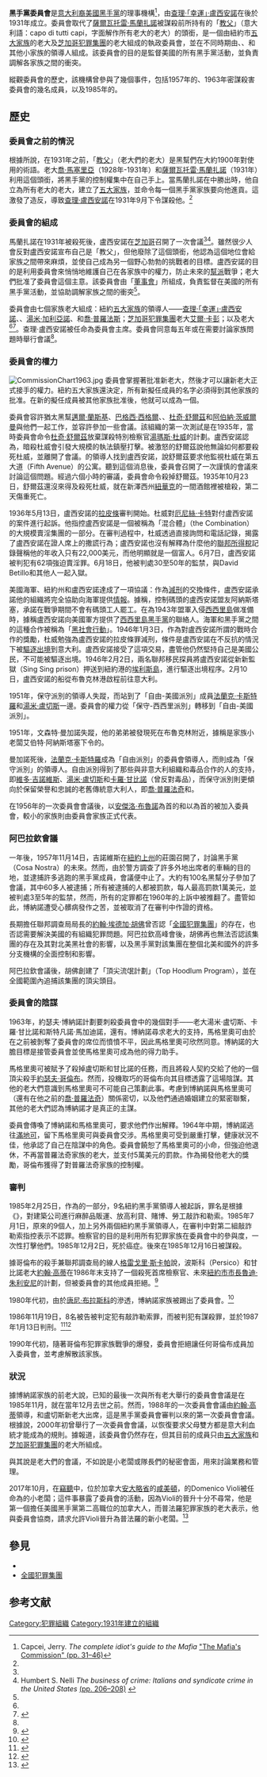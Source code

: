 {{expand|time=2017-03-11T07:40:40+00:00}}
{{For|西西里島黑手黨委員會|{{link-en|西西里島黑手黨委員會|Sicilian Mafia Commission}}}}
{{Infobox Criminal organization
| name = 黑手黨委員會<br />The Commission
| image = LuckyLucianoSmaller.jpeg
| caption = [[查理·盧西安諾|查理·「幸運」·盧西安諾]]，黑手黨委員會的創辦人
| image_size=200px
| founded by = [[查理·盧西安諾|查理·盧西安諾]]
| founding location = [[美國|美國]][[紐約州|紐約州]][[紐約市|紐約市]]
| years active = 1931年–現在
| territory = 紐約市、[[芝加哥|芝加哥]]和其他在美國的黑手黨據點地區
| ethnic makeup = [[西西里|西西里人]]、{{link-en|西西里裔美國人|Sicilian Americans}}、[[意大利人|意大利人]]、[[意大利裔美國人|意大利裔美國人]]持有席位
}}
'''黑手黨委員會'''是[[美國黑手黨|意大利裔美國黑手黨]]的理事機構<ref name="Capeci guide">Capcei, Jerry. ''The complete idiot's guide to the Mafia'' [https://books.google.com/books?id=GhfExAeLSBAC&pg=PA43&dq=mafia+the+commission&hl=en&ei=BSSWTbuuNMzdgQfjxNTXCA&sa=X&oi=book_result&ct=result&resnum=10&ved=0CFoQ6AEwCQ#v=onepage&q=commission&f=false "The Mafia's Commission" (pp. 31–46)]</ref>，由[[查理·盧西安諾|查理·「幸運」·盧西安諾]]在{{link-en|卡斯泰拉姆馬雷戰爭|Castellammarese War}}後於1931年成立。委員會取代了[[薩爾瓦托雷·馬蘭扎諾|薩爾瓦托雷·馬蘭扎諾]]被謀殺前所持有的「[[教父_(稱謂)|教父]]」（意大利語：capo di tutti capi，字面解作所有老大的老大）的頭銜，是一個由紐約市[[五大家族|五大家族]]的老大及[[芝加哥犯罪集團|芝加哥犯罪集團]]的老大組成的執政委員會，並在不同時期由{{link-en|普法羅犯罪家族|Buffalo crime family}}、{{link-en|費城犯罪家族|Philadelphia crime family}}、{{link-en|底特律合夥企業|Detroit Partnership|底特律犯罪家族}}和其他小家族的領導人組成。該委員會的目的是監督美國的所有黑手黨活動，並負責調解各家族之間的衝突。

縱觀委員會的歷史，該機構曾參與了幾個事件，包括1957年的{{link-en|阿巴拉欽會議|Apalachin meeting}}、1963年密謀殺害委員會的幾名成員，以及1985年的{{link-en|黑手黨委員會審判|Mafia Commission Trial}}。

== 歷史 ==
=== 委員會之前的情況 ===
根據{{link-en|尼古拉·秦梯利|Nicola Gentile}}所說，在1931年之前，「[[教父_(稱謂)|教父]]」（老大們的老大）是黑幫們在大約1900年對{{link-en|朱塞佩·莫雷洛|Giuseppe Morello}}使用的術語。老大[[喬·馬塞里亞|喬·馬塞里亞]]（1928年-1931年）和[[薩爾瓦托雷·馬蘭扎諾|薩爾瓦托雷·馬蘭扎諾]]（1931年）利用這個頭銜，將黑手黨的控制權集中在自己手上。當馬蘭扎諾在{{link-en|卡斯泰拉姆馬雷戰爭|Castellammarese War}}中勝出時，他自立為所有老大的老大，建立了[[五大家族|五大家族]]，並命令每一個黑手黨家族要向他進貢。這激發了造反，導致[[查理·盧西安諾|查理·盧西安諾]]在1931年9月下令謀殺他。<ref name="Capeci guide" />

=== 委員會的組成 ===
馬蘭扎諾在1931年被殺死後，盧西安諾在[[芝加哥|芝加哥]]召開了一次會議<ref name="Capeci guide" /><ref>Humbert S. Nelli ''The business of crime: Italians and syndicate crime in the United States'' [https://books.google.com/books?id=OSqBs8QgxZIC&pg=PA207&dq=chicago+conference+1931&hl=en&ei=ABJPTd23MML58AbK4-znDg&sa=X&oi=book_result&ct=result&resnum=7&ved=0CFIQ6AEwBg#v=onepage&q=chicago%20conference%201931&f=false (pp. 206–208)] {{Wayback|url=https://books.google.com/books?id=OSqBs8QgxZIC&pg=PA207&dq=chicago+conference+1931&hl=en&ei=ABJPTd23MML58AbK4-znDg&sa=X&oi=book_result&ct=result&resnum=7&ved=0CFIQ6AEwBg#v=onepage&q=chicago%20conference%201931&f=false |date=20170312135955 }}</ref>。雖然很少人會反對盧西安諾宣布自己是「教父」，但他廢除了這個頭銜，他認為這個地位會給家族之間帶來麻煩，並使自己成為另一個野心勃勃的挑戰者的目標。盧西安諾的目的是利用委員會來悄悄地維護自己在各家族中的權力，防止未來的[[幫派|幫派]]戰爭；老大們批准了委員會這個主意。該委員會由「[[董事會|董事會]]」所組成，負責監督在美國的所有黑手黨活動，並協助調解家族之間的衝突<ref name="Capeci guide" />。

委員會由七個家族老大組成：紐約[[五大家族|五大家族]]的領導人——[[查理·盧西安諾|查理·「幸運」·盧西安諾]]、{{link-en|文森特·曼加諾|Vincent Mangano}}、[[湯米·加利亞諾|湯米·加利亞諾]]、{{link-en|約瑟夫·博納諾|Joseph Bonanno}}和[[喬·普羅法斯|喬·普羅法斯]]；[[芝加哥犯罪集團|芝加哥犯罪集團]]老大[[艾爾·卡彭|艾爾·卡彭]]；以及{{link-en|普法羅犯罪家族|Buffalo crime family}}老大{{link-en|斯特凡諾·馬加迪諾|Stefano Magaddino}}<ref name="Capeci guide" /><ref>{{Cite web |url = http://www.nytimes.com/1986/11/20/nyregion/the-commission-s-origins.html |title = THE COMMISSION'S ORIGINS |date = 1986-11-20 |publisher = The New York Times |language = en |accessdate = 2017-03-11 |archive-date = 2017-12-01 |archive-url = https://web.archive.org/web/20171201132834/http://www.nytimes.com/1986/11/20/nyregion/the-commission-s-origins.html |dead-url = no }}</ref>。查理·盧西安諾被任命為委員會主席。委員會同意每五年或在需要討論家族問題時舉行會議<ref name="Capeci guide" />。

=== 委員會的權力 ===
[[File:CommissionChart1963.jpg|right]]
委員會掌握著批准新老大，然後才可以讓新老大正式接手的權力。紐約五大家族還決定，所有新擬任成員的名字必須得到其他家族的批准。在新的擬任成員被其他家族批准後，他就可以成為一個{{link-en|榮譽的男人|Made man}}。

委員會容許猶太黑幫[[邁爾·蘭斯基|邁爾·蘭斯基]]、[[巴格西·西格爾|巴格西·西格爾]]、{{link-en|路易·巴克爾特|Lepke Buchalter}}、[[杜奇·舒爾茲|杜奇·舒爾茲]]和[[阿伯納·茨威爾曼|阿伯納·茨威爾曼]]與他們一起工作，並容許參加一些會議。該組織的第一次測試是在1935年，當時委員會命令[[杜奇·舒爾茲|杜奇·舒爾茲]]放棄謀殺特別檢察官[[湯瑪斯·杜威|湯瑪斯·杜威]]的計劃。盧西安諾認為，暗殺杜威會引發大規模的執法鎮壓打擊。被激怒的舒爾茲說他無論如何都要殺死杜威，並離開了會議。{{link-en|謀殺公司|Murder, Inc.}}的領導人{{link-en|艾伯特·阿納斯塔塞|Albert Anastasia}}找到盧西安諾，說舒爾茲要求他監視杜威在第五大道（Fifth Avenue）的公寓。聽到這個消息後，委員會召開了一次謹慎的會議來討論這個問題。經過六個小時的審議，委員會命令{{link-en|路易·巴克爾特|Lepke Buchalter}}殺掉舒爾茲。1935年10月23日，舒爾茲還沒來得及殺死杜威，就在新澤西州[[紐華克_(紐澤西州)|紐華克]]的一間酒館裡被槍殺，第二天傷重死亡。

1936年5月13日，盧西安諾的[[拉皮條|拉皮條]]審判開始。杜威對[[厄尼絲·卡特|厄尼絲·卡特]]對付盧西安諾的案件進行起訴。他指控盧西安諾是一個被稱為「混合體」（the Combination）的大規模賣淫集團的一部分。在審判過程中，杜威透過直接詢問和電話記錄，揭露了盧西安諾在證人席上的撒謊行為；盧西安諾也沒有解釋為什麼他的[[美國所得稅|聯邦所得稅]]記錄聲稱他的年收入只有22,000美元，而他明顯就是一個富人。6月7日，盧西安諾被判犯有62項強迫賣淫罪。6月18日，他被判處30至50年的監禁，與David Betillo和其他人一起入獄。

美國海軍、紐約州和盧西安諾達成了一項協議：作為[[減刑|減刑]]的交換條件，盧西安諾承諾他的組織將完全協助向海軍提供[[軍事情報|情報]]。據稱，控制碼頭的盧西安諾盟友阿納斯塔塞，承諾在戰爭期間不會有碼頭工人罷工。在為1943年盟軍入侵[[西西里島|西西里島]]做准備時，據稱盧西安諾向美國軍方提供了[[西西里島黑手黨|西西里島黑手黨]]的聯絡人。海軍和黑手黨之間的這種合作被稱為「[[黑社會行動|黑社會行動]]」。1946年1月3日，作為對盧西安諾所謂的戰時合作的獎勵，杜威勉強為盧西安諾的拉皮條罪減刑，條件是盧西安諾在不反抗的情況下被[[驅逐出境|驅逐出境]]到意大利。盧西安諾接受了這項交易，盡管他仍然堅持自己是美國公民，不可能被驅逐出境。1946年2月2日，兩名聯邦移民探員將盧西安諾從新新監獄（Sing Sing prison）押送到紐約港的[[埃利斯島|埃利斯島]]，進行驅逐出境程序。2月10日，盧西安諾的船從布魯克林港啟程前往意大利。

1951年，保守派別的領導人{{link-en|文森特·曼加諾|Vincent Mangano}}失蹤，而{{link-en|艾伯特·阿納斯塔塞|Albert Anastasia}}站到了「自由-美國派別」成員[[法蘭克·卡斯特羅|法蘭克·卡斯特羅]]和[[湯米·盧切斯|湯米·盧切斯]]一邊。委員會的權力從「保守-西西里派別」轉移到「自由-美國派別」。

1951年，文森特·曼加諾失蹤，他的弟弟{{link-en|菲利普·曼加諾|Philip Mangano}}被發現死在布魯克林{{link-en|羊頭灣 (布魯克林)|Sheepshead Bay, Brooklyn|羊頭灣}}附近，據稱是家族小老闆艾伯特·阿納斯塔塞下令的。

曼加諾死後，[[法蘭克·卡斯特羅|法蘭克·卡斯特羅]]成為「自由派別」的委員會領導人，而{{link-en|約瑟夫·博納諾|Joseph Bonanno}}則成為「保守派別」的領導人。自由派別得到了那些與非意大利組織和毒品合作的人的支持，即[[維多·吉諾維斯|維多·吉諾維斯]]、[[湯米·盧切斯|湯米·盧切斯]]和[[卡羅·甘比諾|卡羅·甘比諾]]（曾反對毒品），而保守派別則更傾向於保留榮譽和忠誠的老舊傳統意大利人，即[[喬·普羅法奇|喬·普羅法奇]]和{{link-en|斯特凡諾·馬加迪諾|Stefano Magaddino}}。

在1956年的一次委員會會議後，以[[安傑洛·布魯諾|安傑洛·布魯諾]]為首的{{link-en|費城犯罪家族|Philadelphia crime family}}和以{{link-en|約瑟·澤瑞利|Joseph Zerilli}}為首的{{link-en|底特律合夥企業|Detroit Partnership|底特律犯罪家族}}被加入委員會，較小的家族則由委員會家族正式代表。

=== 阿巴拉欽會議 ===
一年後，1957年11月14日，吉諾維斯在[[紐約上州|紐約上州]]{{link-en|約瑟·巴巴拉|Joseph Barbara (mobster)}}的莊園召開了{{link-en|阿巴拉欽會議|Apalachin meeting}}，討論黑手黨（Cosa Nostra）的未來。然而，由於警方調查了許多外地出席者的車輛的目的地，並逮捕許多逃跑的黑手黨成員，會議便中止了。大約有100名黑幫分子參加了會議，其中60多人被逮捕；所有被逮捕的人都被罰款，每人最高罰款1萬美元，並被判處3至5年的監禁，然而，所有的定罪都在1960年的上訴中被推翻了。盡管如此，博納諾遭受心髒病發作之苦，並被取消了在審判中作證的資格。

長期擔任聯邦調查局局長的[[約翰·埃德加·胡佛|約翰·埃德加·胡佛]]曾否認「[[全國犯罪集團|全國犯罪集團]]」的存在，也否認需要解決美國的有組織犯罪問題。阿巴拉欽高峰會後，胡佛再也無法否認該集團的存在及其對北美黑社會的影響，以及黑手黨對該集團在整個北美和國外的許多分支機構的全面控制和影響。

阿巴拉欽會議後，胡佛創建了「頂尖流氓計劃」（Top Hoodlum Program），並在全國範圍內追捕該集團的頂尖頭目。

=== 委員會的陰謀 ===
1963年，約瑟夫·博納諾計劃要刺殺委員會中的幾個對手——老大湯米·盧切斯、卡羅·甘比諾和斯特凡諾·馬加迪諾，還有{{link-en|法蘭克·德西蒙尼|Frank DeSimone}}。博納諾尋求{{link-en|哥倫布犯罪家族|Colombo crime family|普羅法奇犯罪家族}}老大{{link-en|約瑟·馬格里奧可|Joseph Magliocco}}的支持，馬格里奧可由於在之前被剝奪了委員會的席位而憤憤不平，因此馬格里奧可欣然同意。博納諾的大膽目標是接管委員會並使馬格里奧可成為他的得力助手。

馬格里奧可被賦予了殺掉盧切斯和甘比諾的任務，而且將殺人契約交給了他的一個頂尖殺手[[約瑟夫·哥倫布|約瑟夫·哥倫布]]。然而，投機取巧的哥倫布向其目標透露了這場陰謀。其他的老大們意識到馬格里奧可不可能自己策劃此事。考慮到博納諾與馬格里奧可（還有在他之前的[[喬·普羅法奇|喬·普羅法奇]]）關係密切，以及他們通過婚姻建立的緊密聯繫，其他的老大們認為博納諾才是真正的主謀。

委員會傳喚了博納諾和馬格里奧可，要求他們作出解釋。1964年中期，博納諾逃往[[滿地可|滿地可]]，留下馬格里奧可與委員會交涉。馬格里奧可受到嚴重打擊，健康狀況不佳，他承認了自己在陰謀中的角色。委員會饒恕了馬格里奧可的小命，但強迫他退休，不再當普羅法奇家族的老大，並支付5萬美元的罰款。作為揭發他老大的獎勵，哥倫布獲得了對普羅法奇家族的控制權。

=== 審判 ===
1985年2月25日，作為{{link-en|黑手黨委員會審判|Mafia Commission Trial}}的一部分，9名紐約黑手黨領導人被起訴，罪名是根據《{{link-en|反勒索及受賄組織法|Racketeer Influenced and Corrupt Organizations Act}}》，對建築公司進行麻醉品販運、放高利貸、賭博、勞工敲詐和勒索。1985年7月1日，原來的9個人，加上另外兩個紐約黑手黨領導人，在審判中對第二組敲詐勒索指控表示不認罪。檢察官的目的是利用所有犯罪家族在委員會中的參與度，一次性打擊他們。1985年12月2日，{{link-en|阿涅洛·德拉克羅斯|Aniello Dellacroce}}死於癌症。{{link-en|保羅·卡斯特拉諾|Paul Castellano}}後來在1985年12月16日被謀殺。

據哥倫布的殺手兼聯邦調查局的線人[[格雷戈里·斯卡帕|格雷戈里·斯卡帕]]說，波斯科（Persico）和甘比諾老大[[約翰·高蒂|約翰·高蒂]]在1986年末支持了一個殺死首席檢察官、未來[[紐約市市長|紐約市市長]][[魯迪·朱利安尼|魯迪·朱利安尼]]的計劃，但被委員會的其他成員拒絕。<ref>{{Cite web |url = https://archive.nytimes.com/thecaucus.blogs.nytimes.com/2007/10/25/crime-bosses-considered-hit-on-giuliani/?scp=45&sq=%2522carmine%2520Persico%2522%2520commission&st=cse |title = Crime Bosses Considered Hit on Giuliani |author = John Sullivan |date = 2007-10-25 |publisher = The New York Times |language = en}}</ref>

1980年代初，由於[[約瑟夫·D·皮斯托|唐尼·布拉斯科]]的滲透，博納諾家族被踢出了委員會。<ref>{{Cite web |url = https://globalnews.ca/news/289976/fact-file-who-is-joe-pistone-a-k-a-donnie-brasco/ |title = Fact file: Who is Joe Pistone – a.k.a. Donnie Brasco? |author = Amanda Kelly |date = 2012-09-24 |publisher = globalnews.ca |language = en}}</ref>

1986年11月19日，8名被告被判定犯有敲詐勒索罪，而{{link-en|安東尼·印第里凱托|Anthony Indelicato}}被判犯有謀殺罪，並於1987年1月13日判刑。<ref>{{Cite web |url = https://www.nytimes.com/1987/01/14/nyregion/judge-sentences-8-mafia-leaders-to-prison-terms.html?src=pm |title = Judge Sentences 8 Mafia Leaders to Prison Terms |author = Arnold H. Lubasch |date = 1987-01-14 |publisher = The New York Times |language = en}}</ref><ref>{{Cite web |url = https://books.google.com.hk/books?id=ps00rXa_IcsC&redir_esc=y |title = Federal Government's Use of Trusteeships Under the RICO Statute |language = en}}</ref>

1990年代初，隨著哥倫布犯罪家族戰爭的爆發，委員會拒絕讓任何哥倫布成員加入委員會，並考慮解散該家族。

=== 狀況 ===
據博納諾家族的前老大{{link-en|約瑟夫·馬西諾|Joseph Massino}}說，已知的最後一次與所有老大舉行的委員會會議是在1985年11月，就在當年12月{{link-en|保羅·卡斯特拉諾|Paul Castellano}}去世之前。然而，1988年的一次委員會會議由[[約翰·高蒂|約翰·高蒂]]領導，{{link-en|文森特·吉根迪|Vincent Gigante}}和盧切斯新老大{{link-en|維克多·阿穆索|Victor Amuso}}出席，這是黑手黨委員會審判以來的第一次委員會會議。根據{{link-en|薩瓦托·維塔勒|Salvatore Vitale}}說，2000年初曾舉行了一次委員會會議，以恢復要求父母雙方都是意大利血統才能成為{{link-en|榮譽的男人|Made man}}的規則。據報道，該委員會仍然存在，但其目前的成員只由[[五大家族|五大家族]]和[[芝加哥犯罪集團|芝加哥犯罪集團]]的老大所組成。

與其說是老大們的會議，不如說是小老闆或隊長們的秘密會面，用來討論業務和管理。

2017年10月，在[[電話竊聽|竊聽]]中，位於加拿大[[安大略省|安大略省]]的[[咸美頓_(安大略)|咸美頓]]，{{link-en|盧皮諾犯罪家族|Luppino crime family}}的Domenico Violi被任命為{{link-en|普法羅犯罪家族|Buffalo crime family}}的小老闆；這件事暴露了委員會的活動，因為Violi的晉升十分不尋常，他是第一個擔任美國黑手黨第二高職位的加拿大人，而普法羅犯罪家族的老大{{link-en|小約瑟夫·托羅達|Joseph Todaro Jr.}}表示，他與委員會協商，請求允許Violi晉升為普法羅的新小老闆。<ref>{{Cite web |url = https://nationalpost.com/news/canada/shocking-mob-trial-allegation-hamilton-crime-figure-was-underboss-of-buffalo-mafia |title = Shocking mob trial allegation: Hamilton crime figure was Underboss of Buffalo Mafia |author = Adrian Humphreys |date = 2018-12-03 |publisher = National Post |language = en}}</ref>

== 參見 ==
* {{link-en|西西里黑手黨委員會|Sicilian Mafia Commission}}
* [[全國犯罪集團|全國犯罪集團]]

== 参考文献 ==
{{Reflist}}

[[Category:犯罪組織|Category:犯罪組織]]
[[Category:1931年建立的組織|Category:1931年建立的組織]]